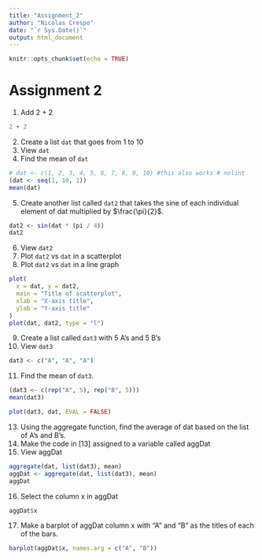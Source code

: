 ```yaml
---
title: "Assignment_2"
author: "Nicolas Crespo"
date: "`r Sys.Date()`"
output: html_document
---
```


```r
knitr::opts_chunk$set(echo = TRUE)
```

# Assignment 2
1. Add 2 + 2

```r
2 + 2
```

2. Create a list `dat` that goes from 1 to 10
3. View `dat`
4. Find the mean of `dat`

```r
# dat <- c(1, 2, 3, 4, 5, 6, 7, 8, 9, 10) #this also works # nolint
(dat <- seq(1, 10, 1))
mean(dat)
```

5. Create another list called `dat2` that takes the sine of each 
individual element of dat multiplied by $\frac{\pi}{2}$.
```r
dat2 <- sin(dat * (pi / 4))
dat2
```


6. View `dat2`
7. Plot `dat2` vs `dat` in a scatterplot
8. Plot `dat2` vs `dat` in a line graph
```r
plot(
  x = dat, y = dat2,
  main = "Title of scatterplot",
  xlab = "X-axis title",
  ylab = "Y-axis title"
)
plot(dat, dat2, type = "l")
```

9. Create a list called `dat3` with 5 A’s and 5 B’s
10. View `dat3`
```r
dat3 <- c("A", "A", "A")
```

11. Find the mean of `dat3`.
```r
(dat3 <- c(rep("A", 5), rep("B", 5)))
mean(dat3)
```
```r
plot(dat3, dat, EVAL = FALSE)
```

13. Using the aggregate function, find the average of dat based on the list of A’s and B’s.
14. Make the code in [13] assigned to a variable called aggDat
15. View aggDat
```r
aggregate(dat, list(dat3), mean)
aggDat <- aggregate(dat, list(dat3), mean)
aggDat
```
16. Select the column x in aggDat
```r
aggDat$x
```
17. Make a barplot of aggDat column x with “A” and “B” as the titles of each of the bars.
```r
barplot(aggDat$x, names.arg = c("A", "B"))
```
